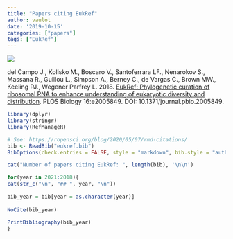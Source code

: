```yaml
---
title: "Papers citing EukRef"
author: vaulot
date: '2019-10-15'
categories: ["papers"]
tags: ["EukRef"]
---
```


![](./../eukref_paper_2018.png)

del Campo J., Kolisko M., Boscaro V., Santoferrara LF., Nenarokov S., Massana R., Guillou L., Simpson A., Berney C., de Vargas C., Brown MW., Keeling PJ., Wegener Parfrey L. 2018. [EukRef: Phylogenetic curation of ribosomal RNA to enhance understanding of eukaryotic diversity and distribution](https://journals.plos.org/plosbiology/article?id=10.1371/journal.pbio.2005849). PLOS Biology 16:e2005849. DOI: 10.1371/journal.pbio.2005849.

```r
library(dplyr)
library(stringr)
library(RefManageR)

# See: https://ropensci.org/blog/2020/05/07/rmd-citations/
bib <- ReadBib("eukref.bib")
BibOptions(check.entries = FALSE, style = "markdown", bib.style = "authoryear", no.print.fields = c("pmid", "url"))

cat("Number of papers citing EukRef: ", length(bib), '\n\n')

for(year in 2021:2018){
cat(str_c("\n", "## ", year, "\n"))
  
bib_year = bib[year = as.character(year)]
  
NoCite(bib_year)
  
PrintBibliography(bib_year)
}
```
